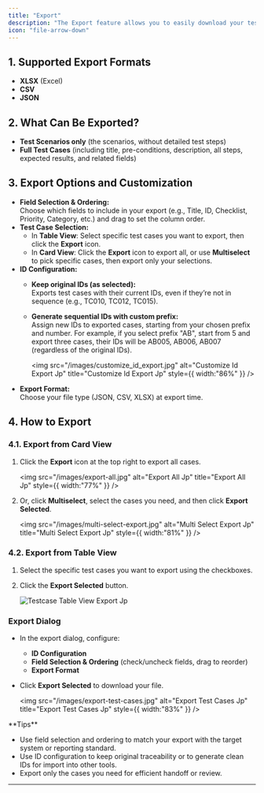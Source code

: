 ```yaml
---
title: "Export"
description: "The Export feature allows you to easily download your test scenarios or test cases in multiple formats for use in other tools, documentation, or reporting. You have full control over data selection, field order, test case IDs, and export format."
icon: "file-arrow-down"
---
```


## 1. Supported Export Formats

- **XLSX** (Excel)
- **CSV**
- **JSON**

## 2. What Can Be Exported?

- **Test Scenarios only** (the scenarios, without detailed test steps)
- **Full Test Cases** (including title, pre-conditions, description, all steps, expected results, and related fields)

## 3. Export Options and Customization

- **Field Selection & Ordering:**\
  Choose which fields to include in your export (e.g., Title, ID, Checklist, Priority, Category, etc.) and drag to set the column order.
- **Test Case Selection:**
  - In **Table View**: Select specific test cases you want to export, then click the **Export** icon.
  - In **Card View**: Click the **Export** icon to export all, or use **Multiselect** to pick specific cases, then export only your selections.
- **ID Configuration:**
  - **Keep original IDs (as selected):**\
    Exports test cases with their current IDs, even if they’re not in sequence (e.g., TC010, TC012, TC015).
  - **Generate sequential IDs with custom prefix:**\
    Assign new IDs to exported cases, starting from your chosen prefix and number. For example, if you select prefix "AB", start from 5 and export three cases, their IDs will be AB005, AB006, AB007 (regardless of the original IDs).

    <img
      src="/images/customize_id_export.jpg"
      alt="Customize Id Export Jp"
      title="Customize Id Export Jp"
      style={{ width:"86%" }}
    />
- **Export Format:**\
  Choose your file type (JSON, CSV, XLSX) at export time.

## 4. How to Export

### 4.1. Export from Card View

1. Click the **Export** icon at the top right to export all cases.

   <img
     src="/images/export-all.jpg"
     alt="Export All Jp"
     title="Export All Jp"
     style={{ width:"77%" }}
   />
2. Or, click **Multiselect**, select the cases you need, and then click **Export Selected**.

   <img
     src="/images/multi-select-export.jpg"
     alt="Multi Select Export Jp"
     title="Multi Select Export Jp"
     style={{ width:"81%" }}
   />

### 4.2. Export from Table View

1. Select the specific test cases you want to export using the checkboxes.
2. Click the **Export Selected** button.

   ![Testcase Table View Export Jp](/images/testcase-table-view-export.jpg)

### Export Dialog

- In the export dialog, configure:
  - **ID Configuration**
  - **Field Selection & Ordering** (check/uncheck fields, drag to reorder)
  - **Export Format**
- Click **Export Selected** to download your file.

  <img
    src="/images/export-test-cases.jpg"
    alt="Export Test Cases Jp"
    title="Export Test Cases Jp"
    style={{ width:"83%" }}
  />

<Note>
  **Tips**

  - Use field selection and ordering to match your export with the target system or reporting standard.
  - Use ID configuration to keep original traceability or to generate clean IDs for import into other tools.
  - Export only the cases you need for efficient handoff or review.
</Note>

---